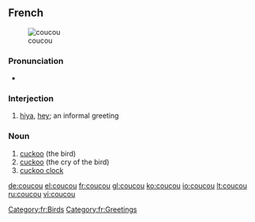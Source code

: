 ==French==
{{wikipedia|lang=fr}}
[[Image:Cuculus canorus.jpg|thumb|coucou]]

===Pronunciation===
* {{IPA|/ku.ku/|lang=fr}}

===Interjection===
{{infl|fr|interjection}}

# {{colloquial|lang=fr}} [[hiya]], [[hey]]; an informal greeting

===Noun===
{{fr-noun|m}}

# [[cuckoo]] (the bird)
# [[cuckoo]] (the cry of the bird)
# [[cuckoo clock]]

[[Category:fr:Birds]]
[[Category:fr:Greetings]]

[[de:coucou]]
[[el:coucou]]
[[fr:coucou]]
[[gl:coucou]]
[[ko:coucou]]
[[io:coucou]]
[[lt:coucou]]
[[ru:coucou]]
[[vi:coucou]]